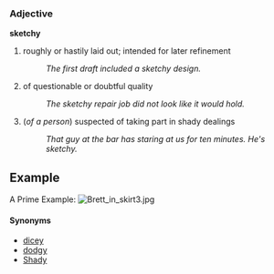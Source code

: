===Adjective===
'''sketchy'''
#roughly or hastily laid out; intended for later refinement
#:''The first draft included a sketchy design.''
#of questionable or doubtful quality
#:''The sketchy repair job did not look like it would hold.''
#(''of a person'') suspected of taking part in shady dealings
#:''That guy at the bar has staring at us for ten minutes.  He's sketchy.''

==Example==
A Prime Example: [[Image:Brett_in_skirt3.jpg]]

====Synonyms====
*[[dicey]]
*[[dodgy]]
*[[Shady]]